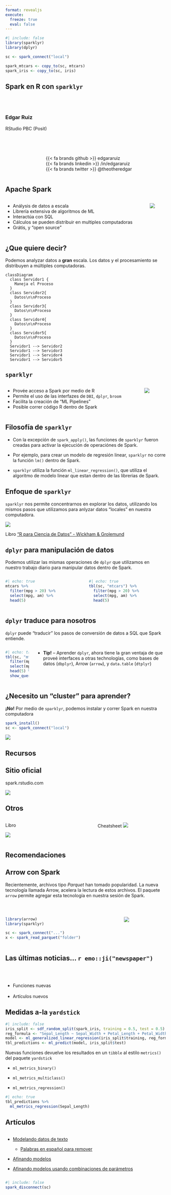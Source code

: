 ```yaml
---
format: revealjs
execute: 
  freeze: true
  eval: false
---
```


```r
#| include: false
library(sparklyr)
library(dplyr)

sc <- spark_connect("local")

spark_mtcars <- copy_to(sc, mtcars)
spark_iris <- copy_to(sc, iris)
```


## Spark en R con `sparklyr`

<br><br>

### Edgar Ruiz

RStudio PBC (Posit)

<br><br>

::: columns
::: column
:::

::: column

{{< fa brands github >}} edgararuiz <br>
{{< fa brands linkedin >}} /in/edgararuiz <br>
{{< fa brands twitter >}} @theotheredgar <br> 

:::
:::

## Apache Spark

::: columns

::: column 
::: {.incremental}
-   Análysis de datos a escala
-   Librería extensiva de algoritmos de ML
-   Interactúa con SQL
-   Cálculos se pueden distribuir en multiples computadoras
-   Grátis, y "open source"
:::
:::

::: column
![](imagenes/spark.svg)
:::
:::

## ¿Que quiere decir?

Podemos analyzar datos a **gran** escala. Los datos y el procesamiento se distribuyen
a múltiples computadoras.

```mermaid

classDiagram
  class Servidor1 {
    Maneja el Proceso
  }
  class Servidor2{
    Datos\n\nProceso
  }
  class Servidor3{
    Datos\n\nProceso     
  }
  class Servidor4{
    Datos\n\nProceso  
  }  
  class Servidor5{
    Datos\n\nProceso  
  }    
  Servidor1 --> Servidor2
  Servidor1 --> Servidor3
  Servidor1 --> Servidor4
  Servidor1 --> Servidor5

```


## `sparklyr`

::: columns

::: column
::: {.incremental}
-   Provée acceso a Spark por medio de R
-   Permite el uso de las interfazes de `DBI`, `dplyr`, `broom`
-   Facilita la creación de "ML Pipelines"
-   Posible correr código R dentro de Spark
:::
:::


::: column
![](imagenes/sparklyr.png)
:::
:::

## Filosofía de `sparklyr`


:::{.incremental}
- Con la excepción de `spark_apply()`, las funciones de `sparklyr` fueron creadas
para activar la ejecución de operaciónes de Spark. 

- Por ejemplo, para crear un modelo de regresión linear, `sparklyr` no corre la 
función `lm()` dentro de Spark. 

- `sparklyr` utiliza la función `ml_linear_regression()`,
que utiliza el algoritmo de modelo linear que estan dentro de las librerias
de Spark.
:::

## Enfoque de `sparklyr`

`sparklyr` nos permite concentrarnos en explorar los datos, utilizando los mismos
pasos que utilizamos para anlyzar datos "locales" en nuestra computadora.


![](imagenes/data-science-explore.svg) 



Libro ["R para Ciencia de Datos" - Wickham & Grolemund](https://es.r4ds.hadley.nz/)

## `dplyr` para manipulación de datos

Podemos utilizar las mismas operaciones de `dplyr` que utilizamos en nuestro
trabajo diario para manipular datos dentro de Spark.

:::: {.columns}
::: {.column}
```r
#| echo: true
mtcars %>% 
  filter(mpg > 20) %>% 
  select(mpg, am) %>% 
  head(5)
```
:::

::: {.column}
```r
#| echo: true
tbl(sc, "mtcars") %>% 
  filter(mpg > 20) %>% 
  select(mpg, am) %>% 
  head(5)
```
:::
::::

## `dplyr` traduce para nosotros

`dplyr` puede "traducir" los pasos de conversión de datos a SQL que Spark entiende.

:::{.incremental}
:::: {.columns}
::: {.column width="40%"}
```r
#| echo: true
tbl(sc, "mtcars") %>% 
  filter(mpg > 20) %>% 
  select(mpg, am) %>% 
  head(5) %>% 
  show_query()
```
:::

::: {.column}
- **Tip!** -- Aprender `dplyr`, ahora tiene la gran ventaja de que proveé interfaces a otras technologías, como bases de datos (`dbplyr`), Arrow (`arrow`), y `data.table` (`dtplyr`)
:::
::::
:::

## ¿Necesito un "cluster" para aprender?


**¡No!** Por medio de `sparklyr`, podemos instalar y correr Spark en nuestra
computadora

```r
spark_install()
sc <- spark_connect("local")
```

![](imagenes/jobs.png)

##  Recursos {background-color="#333"}

## Sitio oficial

spark.rstudio.com

![](imagenes/sitio.png)


## Otros 

::::{.columns}
:::{.column width="30%"}
Libro

![](imagenes/book.png)
:::

:::{.column}

Cheatsheet
![](imagenes/cheatsheet.png)
:::
::::

##  Recomendaciones {background-color="#333"}

## Arrow con Spark

Recientemente, archivos tipo *Parquet* han tomado popularidad. La nueva tecnología
llamada Arrow, acelera la lectura de estos archivos. El paquete `arrow` 
permite agregar esta tecnología en nuestra sesión de Spark.

<br>

::::{.columns}

:::{.column}
```r
library(arrow)
library(sparklyr)

sc <- spark_connect("...")
x <- spark_read_parquet("folder")
```
:::

:::{.column}
![](imagenes/arrow.png)
:::

::::


## Las últimas noticias... `r emo::ji("newspaper")` {background-color="#333"}

<br><br>

::: {.incremental}

- Funciones nuevas <br><br>
- Artículos nuevos

:::

## Medidas a-la `yardstick`

```r
#| include: false
iris_split <- sdf_random_split(spark_iris, training = 0.5, test = 0.5)
reg_formula <- "Sepal_Length ~ Sepal_Width + Petal_Length + Petal_Width"
model <- ml_generalized_linear_regression(iris_split$training, reg_formula)
tbl_predictions <- ml_predict(model, iris_split$test)
```

Nuevas funciones devuelve los resultados en un `tibble` al estilo `metrics()`
del paquete `yardstick`
  
- `ml_metrics_binary()`

- `ml_metrics_multiclass()`

- `ml_metrics_regression()`
  
```r
#| echo: true
tbl_predictions %>%
  ml_metrics_regression(Sepal_Length)
```

## Artículos

::::{.columns}
:::{.column}
:::{.incremental}
- [Modelando datos de texto](https://spark.rstudio.com/guides/textmodeling.html)

  - [Palabras en español para remover](https://github.com/apache/spark/blob/0494dc90af48ce7da0625485a4dc6917a244d580/mllib/src/main/resources/org/apache/spark/ml/feature/stopwords/spanish.txt)
  
- [Afinando modelos](https://spark.rstudio.com/guides/model_tuning.html)

- [Afinando modelos usando combinaciones de parámetros](https://spark.rstudio.com/guides/model_tuning_text.html)
:::
:::

:::{.column}
:::
::::
```r
#| include: false
spark_disconnect(sc)
```

